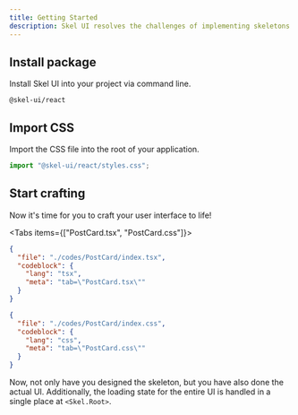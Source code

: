```yaml
---
title: Getting Started
description: Skel UI resolves the challenges of implementing skeletons by eliminating the need to create dedicated loading screens and providing an easier way to manage skeleton states using react-context.
---
```



## Install package

Install Skel UI into your project via command line.

```package-install
@skel-ui/react
```

## Import CSS

Import the CSS file into the root of your application.

```js
import "@skel-ui/react/styles.css";
```

## Start crafting

Now it's time for you to craft your user interface to life!

<Portal>
  <PostCard />
</Portal>

<Tabs items={["PostCard.tsx", "PostCard.css"]}>

```json doc-gen:file
{
  "file": "./codes/PostCard/index.tsx",
  "codeblock": {
    "lang": "tsx",
    "meta": "tab=\"PostCard.tsx\""
  }
}
```

```json doc-gen:file
{
  "file": "./codes/PostCard/index.css",
  "codeblock": {
    "lang": "css",
    "meta": "tab=\"PostCard.css\""
  }
}
```

</Tabs>

Now, not only have you designed the skeleton, but you have also done the actual UI. Additionally, the loading state for the entire UI is handled in a single place at `<Skel.Root>`.
